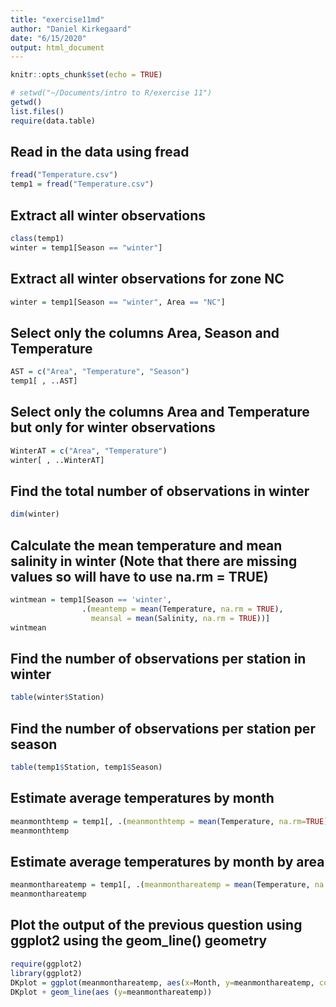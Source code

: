 ```yaml
---
title: "exercise11md"
author: "Daniel Kirkegaard"
date: "6/15/2020"
output: html_document
---
```


```r
knitr::opts_chunk$set(echo = TRUE)
```

```r
# setwd("~/Documents/intro to R/exercise 11")
getwd()
list.files()
require(data.table)
```

## Read in the data using fread
```r
fread("Temperature.csv")
temp1 = fread("Temperature.csv")
```

## Extract all winter observations
```r
class(temp1)
winter = temp1[Season == "winter"]
```

## Extract all winter observations for zone NC
```r
winter = temp1[Season == "winter", Area == "NC"]
```

## Select only the columns Area, Season and Temperature
```r
AST = c("Area", "Temperature", "Season")
temp1[ , ..AST]
```

## Select only the columns Area and Temperature but only for winter observations
```r
WinterAT = c("Area", "Temperature")
winter[ , ..WinterAT]
```

## Find the total number of observations in winter
```r
dim(winter)
```

## Calculate the mean temperature and mean salinity in winter (Note that there are missing values so will have to use na.rm = TRUE)
```r
wintmean = temp1[Season == 'winter',
                .(meantemp = mean(Temperature, na.rm = TRUE),
                  meansal = mean(Salinity, na.rm = TRUE))]
wintmean
```

## Find the number of observations per station in winter
```r
table(winter$Station)
```

## Find the number of observations per station per season
```r
table(temp1$Station, temp1$Season)
```

## Estimate average temperatures by month
```r
meanmonthtemp = temp1[, .(meanmonthtemp = mean(Temperature, na.rm=TRUE)), by = Month]
meanmonthtemp
```

## Estimate average temperatures by month by area
```r
meanmonthareatemp = temp1[, .(meanmonthareatemp = mean(Temperature, na.rm=TRUE)), by = .(Area, Month)]
meanmonthareatemp
```

## Plot the output of the previous question using ggplot2 using the geom_line() geometry
```r
require(ggplot2)
library(ggplot2)
DKplot = ggplot(meanmonthareatemp, aes(x=Month, y=meanmonthareatemp, col= Area)) + ggtitle("Mean Monthly Temperature by Area") + scale_x_discrete(name = "Month", limits = c("1","2","3","4","5","6","7","8","9","10","11","12")) + scale_y_continuous(name = "Temperature")
DKplot + geom_line(aes (y=meanmonthareatemp))
```

